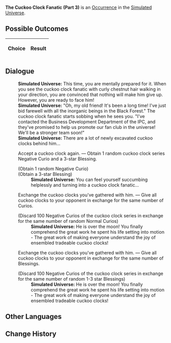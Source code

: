 {{Simulated Universe Event Infobox
|title         = The Cuckoo Clock Fanatic (Part 3)
|image         = Random Event Twin.png
|type          =
|domains_su    = Occurrence
|domains_ext   = Occurrence
|domains_swarm = 
|domains_gng   = 
|requirements  =
|prev          = {{tx}}
|next          = {{tx}}
|indexRewards  =
|characters    = 
}}
'''The Cuckoo Clock Fanatic (Part 3)''' is an [[Simulated Universe/Occurrence|Occurrence]] in the [[Simulated Universe]].

==Possible Outcomes==
{| class="article-table"
!Choice
!Result

|}

<!--
==Gameplay Notes==

-->
==Dialogue==
{{Dialogue Start}}
:'''Simulated Universe:''' This time, you are mentally prepared for it. When you see the cuckoo clock fanatic with curly chestnut hair walking in your direction, you are convinced that nothing will make him give up. However, you are ready to face him!
:'''Simulated Universe:''' "Oh, my old friend! It's been a long time! I've just bid farewell with all the inorganic beings in the Black Forest." The cuckoo clock fanatic starts sobbing when he sees you. "I've contacted the Business Development Department of the IPC, and they've promised to help us promote our fan club in the universe! We'll be a stronger team soon!"
:'''Simulated Universe:''' There are a lot of newly excavated cuckoo clocks behind him...
:{{DIcon|Star}} Accept a cuckoo clock again. &mdash; Obtain 1 random cuckoo clock series Negative Curio and a 3-star Blessing.
:;(Obtain 1 random Negative Curio)
:;(Obtain a 3-star Blessing)
::'''Simulated Universe:''' You can feel yourself succumbing helplessly and turning into a cuckoo clock fanatic...
:{{DIcon|Star}} Exchange the cuckoo clocks you've gathered with him. &mdash; Give all cuckoo clocks to your opponent in exchange for the same number of Curios.
:;(Discard 100 Negative Curios of the cuckoo clock series in exchange for the same number of random Normal Curios)
::'''Simulated Universe:''' He is over the moon! You finally comprehend the great work he spent his life setting into motion - The great work of making everyone understand the joy of ensembled tradeable cuckoo clocks!
:{{DIcon|Star}} Exchange the cuckoo clocks you've gathered with him. &mdash; Give all cuckoo clocks to your opponent in exchange for the same number of Blessings.
:;(Discard 100 Negative Curios of the cuckoo clock series in exchange for the same number of random 1-3 star Blessings)
::'''Simulated Universe:''' He is over the moon! You finally comprehend the great work he spent his life setting into motion - The great work of making everyone understand the joy of ensembled tradeable cuckoo clocks!
{{Dialogue End}}

==Other Languages==
{{Other Languages
|en   = The Cuckoo Clock Fanatic (Part 3)
|zhs  = 咕咕钟狂热粉丝（其三）
|zht  = 咕咕鐘狂熱愛好者（其三）
|ja   = {{Rubi|鳩時計|はとどけい}}の{{Rubi|熱狂的|ねっきょうてき}}ファン（3）
|ko   = 뻐꾸기 시계의 광팬 (3)
|es   = El fanático del reloj de cuco III
|fr   = Collectionneur de coucous (partie 3)
|ru   = Фанат часов с кукушкой III
|th   = แฟนคลับผู้คลั่งไคล้ Cuckoo Clock (3)
|vi   = Fan Cuồng Đồng Hồ Cúc Cu 3
|de   = Der Kuckucksuhren-Fanatiker (Teil 3)
|id   = Fanatik Jam Cuckoo (3)
|pt   = O Fanático dos Relógios Cuco (Parte 3)
}}

==Change History==
{{Change History|<!--unknown-->}}
